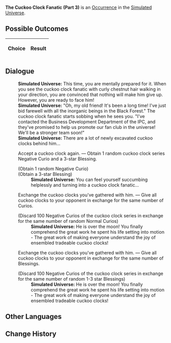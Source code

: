 {{Simulated Universe Event Infobox
|title         = The Cuckoo Clock Fanatic (Part 3)
|image         = Random Event Twin.png
|type          =
|domains_su    = Occurrence
|domains_ext   = Occurrence
|domains_swarm = 
|domains_gng   = 
|requirements  =
|prev          = {{tx}}
|next          = {{tx}}
|indexRewards  =
|characters    = 
}}
'''The Cuckoo Clock Fanatic (Part 3)''' is an [[Simulated Universe/Occurrence|Occurrence]] in the [[Simulated Universe]].

==Possible Outcomes==
{| class="article-table"
!Choice
!Result

|}

<!--
==Gameplay Notes==

-->
==Dialogue==
{{Dialogue Start}}
:'''Simulated Universe:''' This time, you are mentally prepared for it. When you see the cuckoo clock fanatic with curly chestnut hair walking in your direction, you are convinced that nothing will make him give up. However, you are ready to face him!
:'''Simulated Universe:''' "Oh, my old friend! It's been a long time! I've just bid farewell with all the inorganic beings in the Black Forest." The cuckoo clock fanatic starts sobbing when he sees you. "I've contacted the Business Development Department of the IPC, and they've promised to help us promote our fan club in the universe! We'll be a stronger team soon!"
:'''Simulated Universe:''' There are a lot of newly excavated cuckoo clocks behind him...
:{{DIcon|Star}} Accept a cuckoo clock again. &mdash; Obtain 1 random cuckoo clock series Negative Curio and a 3-star Blessing.
:;(Obtain 1 random Negative Curio)
:;(Obtain a 3-star Blessing)
::'''Simulated Universe:''' You can feel yourself succumbing helplessly and turning into a cuckoo clock fanatic...
:{{DIcon|Star}} Exchange the cuckoo clocks you've gathered with him. &mdash; Give all cuckoo clocks to your opponent in exchange for the same number of Curios.
:;(Discard 100 Negative Curios of the cuckoo clock series in exchange for the same number of random Normal Curios)
::'''Simulated Universe:''' He is over the moon! You finally comprehend the great work he spent his life setting into motion - The great work of making everyone understand the joy of ensembled tradeable cuckoo clocks!
:{{DIcon|Star}} Exchange the cuckoo clocks you've gathered with him. &mdash; Give all cuckoo clocks to your opponent in exchange for the same number of Blessings.
:;(Discard 100 Negative Curios of the cuckoo clock series in exchange for the same number of random 1-3 star Blessings)
::'''Simulated Universe:''' He is over the moon! You finally comprehend the great work he spent his life setting into motion - The great work of making everyone understand the joy of ensembled tradeable cuckoo clocks!
{{Dialogue End}}

==Other Languages==
{{Other Languages
|en   = The Cuckoo Clock Fanatic (Part 3)
|zhs  = 咕咕钟狂热粉丝（其三）
|zht  = 咕咕鐘狂熱愛好者（其三）
|ja   = {{Rubi|鳩時計|はとどけい}}の{{Rubi|熱狂的|ねっきょうてき}}ファン（3）
|ko   = 뻐꾸기 시계의 광팬 (3)
|es   = El fanático del reloj de cuco III
|fr   = Collectionneur de coucous (partie 3)
|ru   = Фанат часов с кукушкой III
|th   = แฟนคลับผู้คลั่งไคล้ Cuckoo Clock (3)
|vi   = Fan Cuồng Đồng Hồ Cúc Cu 3
|de   = Der Kuckucksuhren-Fanatiker (Teil 3)
|id   = Fanatik Jam Cuckoo (3)
|pt   = O Fanático dos Relógios Cuco (Parte 3)
}}

==Change History==
{{Change History|<!--unknown-->}}
